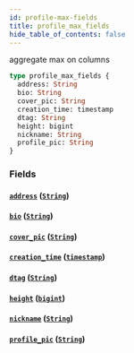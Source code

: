```yaml
---
id: profile-max-fields
title: profile_max_fields
hide_table_of_contents: false
---
```


aggregate max on columns

```graphql
type profile_max_fields {
  address: String
  bio: String
  cover_pic: String
  creation_time: timestamp
  dtag: String
  height: bigint
  nickname: String
  profile_pic: String
}
```

### Fields

#### [`address`](#) ([`String`](../scalars/string))

#### [`bio`](#) ([`String`](../scalars/string))

#### [`cover_pic`](#) ([`String`](../scalars/string))

#### [`creation_time`](#) ([`timestamp`](../scalars/timestamp))

#### [`dtag`](#) ([`String`](../scalars/string))

#### [`height`](#) ([`bigint`](../scalars/bigint))

#### [`nickname`](#) ([`String`](../scalars/string))

#### [`profile_pic`](#) ([`String`](../scalars/string))
